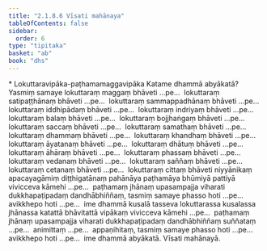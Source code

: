 ```yaml
---
title: "2.1.8.6 Vīsati mahānaya"
tableOfContents: false
sidebar:
  order: 6
type: "tipitaka"
basket: "ab"
book: "dhs"
---
```



<DynamicBreadcrumb />

<Paragraph type="center" book="dhs">
* Lokuttaravipāka-paṭhamamaggavipāka
</Paragraph>


<Division number="528" book="dhs">

<Paragraph number="1019" book="dhs">
Katame dhammā abyākatā? Yasmiṃ samaye lokuttaraṃ maggaṃ bhāveti …pe…  lokuttaraṃ satipaṭṭhānaṃ bhāveti …pe…  lokuttaraṃ sammappadhānaṃ bhāveti …pe…  lokuttaraṃ iddhipādaṃ bhāveti …pe…  lokuttaraṃ indriyaṃ bhāveti …pe…  lokuttaraṃ balaṃ bhāveti …pe…  lokuttaraṃ bojjhaṅgaṃ bhāveti …pe…  lokuttaraṃ saccaṃ bhāveti …pe…  lokuttaraṃ samathaṃ bhāveti …pe…  lokuttaraṃ dhammaṃ bhāveti …pe…  lokuttaraṃ khandhaṃ bhāveti …pe…  lokuttaraṃ āyatanaṃ bhāveti …pe…  lokuttaraṃ dhātuṃ bhāveti …pe…  lokuttaraṃ āhāraṃ bhāveti …pe…  lokuttaraṃ phassaṃ bhāveti …pe…  lokuttaraṃ vedanaṃ bhāveti …pe…  lokuttaraṃ saññaṃ bhāveti …pe…  lokuttaraṃ cetanaṃ bhāveti …pe…  lokuttaraṃ cittaṃ bhāveti niyyānikaṃ apacayagāmiṃ diṭṭhigatānaṃ pahānāya paṭhamāya bhūmiyā pattiyā vivicceva kāmehi …pe…  paṭhamaṃ jhānaṃ upasampajja viharati dukkhapaṭipadaṃ dandhābhiññaṃ, tasmiṃ samaye phasso hoti …pe…  avikkhepo hoti …pe…  ime dhammā kusalā tasseva lokuttarassa kusalassa jhānassa katattā bhāvitattā vipākaṃ vivicceva kāmehi …pe…  paṭhamaṃ jhānaṃ upasampajja viharati dukkhapaṭipadaṃ dandhābhiññaṃ suññataṃ …pe…  animittaṃ …pe…  appaṇihitaṃ, tasmiṃ samaye phasso hoti …pe…  avikkhepo hoti …pe…  ime dhammā abyākatā.

</Paragraph>
</Division>

<Paragraph number="1020" type="center" book="dhs">
Vīsati mahānayā.
</Paragraph>